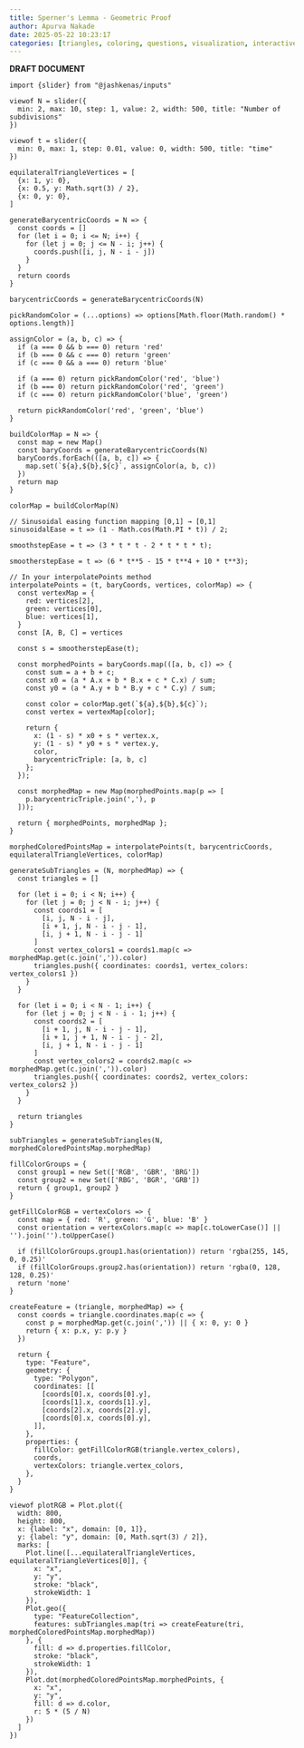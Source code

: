 ```yaml
---
title: Sperner's Lemma - Geometric Proof
author: Apurva Nakade
date: 2025-05-22 10:23:17
categories: [triangles, coloring, questions, visualization, interactive, observablejs]
---
```


**DRAFT DOCUMENT**

```ojs
import {slider} from "@jashkenas/inputs"
```

```ojs
viewof N = slider({
  min: 2, max: 10, step: 1, value: 2, width: 500, title: "Number of subdivisions"
})
```

```ojs
viewof t = slider({
  min: 0, max: 1, step: 0.01, value: 0, width: 500, title: "time"
})
```

```ojs
equilateralTriangleVertices = [
  {x: 1, y: 0},
  {x: 0.5, y: Math.sqrt(3) / 2},
  {x: 0, y: 0},
]
```

```ojs
generateBarycentricCoords = N => {
  const coords = []
  for (let i = 0; i <= N; i++) {
    for (let j = 0; j <= N - i; j++) {
      coords.push([i, j, N - i - j])
    }
  }
  return coords
}

barycentricCoords = generateBarycentricCoords(N)
```

```ojs
pickRandomColor = (...options) => options[Math.floor(Math.random() * options.length)]
```

```ojs
assignColor = (a, b, c) => {
  if (a === 0 && b === 0) return 'red'
  if (b === 0 && c === 0) return 'green'
  if (c === 0 && a === 0) return 'blue'

  if (a === 0) return pickRandomColor('red', 'blue')
  if (b === 0) return pickRandomColor('red', 'green')
  if (c === 0) return pickRandomColor('blue', 'green')

  return pickRandomColor('red', 'green', 'blue')
}
```

```ojs
buildColorMap = N => {
  const map = new Map()
  const baryCoords = generateBarycentricCoords(N)
  baryCoords.forEach(([a, b, c]) => {
    map.set(`${a},${b},${c}`, assignColor(a, b, c))
  })
  return map
}

colorMap = buildColorMap(N)
```

```ojs
// Sinusoidal easing function mapping [0,1] → [0,1]
sinusoidalEase = t => (1 - Math.cos(Math.PI * t)) / 2;

smoothstepEase = t => (3 * t * t - 2 * t * t * t);

smootherstepEase = t => (6 * t**5 - 15 * t**4 + 10 * t**3);

// In your interpolatePoints method
interpolatePoints = (t, baryCoords, vertices, colorMap) => {
  const vertexMap = {
    red: vertices[2],
    green: vertices[0],
    blue: vertices[1],
  }
  const [A, B, C] = vertices

  const s = smootherstepEase(t);

  const morphedPoints = baryCoords.map(([a, b, c]) => {
    const sum = a + b + c;
    const x0 = (a * A.x + b * B.x + c * C.x) / sum;
    const y0 = (a * A.y + b * B.y + c * C.y) / sum;

    const color = colorMap.get(`${a},${b},${c}`);
    const vertex = vertexMap[color];

    return {
      x: (1 - s) * x0 + s * vertex.x,
      y: (1 - s) * y0 + s * vertex.y,
      color,
      barycentricTriple: [a, b, c]
    };
  });

  const morphedMap = new Map(morphedPoints.map(p => [
    p.barycentricTriple.join(','), p
  ]));

  return { morphedPoints, morphedMap };
}

morphedColoredPointsMap = interpolatePoints(t, barycentricCoords, equilateralTriangleVertices, colorMap)
```

```ojs
generateSubTriangles = (N, morphedMap) => {
  const triangles = []

  for (let i = 0; i < N; i++) {
    for (let j = 0; j < N - i; j++) {
      const coords1 = [
        [i, j, N - i - j],
        [i + 1, j, N - i - j - 1],
        [i, j + 1, N - i - j - 1]
      ]
      const vertex_colors1 = coords1.map(c => morphedMap.get(c.join(',')).color)
      triangles.push({ coordinates: coords1, vertex_colors: vertex_colors1 })
    }
  }

  for (let i = 0; i < N - 1; i++) {
    for (let j = 0; j < N - i - 1; j++) {
      const coords2 = [
        [i + 1, j, N - i - j - 1],
        [i + 1, j + 1, N - i - j - 2],
        [i, j + 1, N - i - j - 1]
      ]
      const vertex_colors2 = coords2.map(c => morphedMap.get(c.join(',')).color)
      triangles.push({ coordinates: coords2, vertex_colors: vertex_colors2 })
    }
  }

  return triangles
}
```

```ojs
subTriangles = generateSubTriangles(N, morphedColoredPointsMap.morphedMap)
```

```ojs
fillColorGroups = {
  const group1 = new Set(['RGB', 'GBR', 'BRG'])
  const group2 = new Set(['RBG', 'BGR', 'GRB'])
  return { group1, group2 }
}
```

```ojs
getFillColorRGB = vertexColors => {
  const map = { red: 'R', green: 'G', blue: 'B' }
  const orientation = vertexColors.map(c => map[c.toLowerCase()] || '').join('').toUpperCase()

  if (fillColorGroups.group1.has(orientation)) return 'rgba(255, 145, 0, 0.25)'
  if (fillColorGroups.group2.has(orientation)) return 'rgba(0, 128, 128, 0.25)'
  return 'none'
}
```

```ojs
createFeature = (triangle, morphedMap) => {
  const coords = triangle.coordinates.map(c => {
    const p = morphedMap.get(c.join(',')) || { x: 0, y: 0 }
    return { x: p.x, y: p.y }
  })

  return {
    type: "Feature",
    geometry: {
      type: "Polygon",
      coordinates: [[
        [coords[0].x, coords[0].y],
        [coords[1].x, coords[1].y],
        [coords[2].x, coords[2].y],
        [coords[0].x, coords[0].y],
      ]],
    },
    properties: {
      fillColor: getFillColorRGB(triangle.vertex_colors),
      coords,
      vertexColors: triangle.vertex_colors,
    },
  }
}
```

```ojs
viewof plotRGB = Plot.plot({
  width: 800,
  height: 800,
  x: {label: "x", domain: [0, 1]},
  y: {label: "y", domain: [0, Math.sqrt(3) / 2]},
  marks: [
    Plot.line([...equilateralTriangleVertices, equilateralTriangleVertices[0]], {
      x: "x",
      y: "y",
      stroke: "black",
      strokeWidth: 1
    }),
    Plot.geo({
      type: "FeatureCollection",
      features: subTriangles.map(tri => createFeature(tri, morphedColoredPointsMap.morphedMap))
    }, {
      fill: d => d.properties.fillColor,
      stroke: "black",
      strokeWidth: 1
    }),
    Plot.dot(morphedColoredPointsMap.morphedPoints, {
      x: "x",
      y: "y",
      fill: d => d.color,
      r: 5 * (5 / N)
    })
  ]
})
```